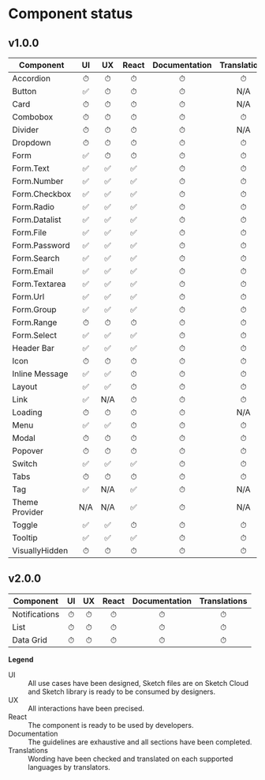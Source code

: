 
<Meta title="Component status" />

# Component status

## v1.0.0

| Component      | UI  | UX  | React | Documentation | Translations |
| -------------- | :-: | :-: | :---: | :-----------: | :----------: |
| Accordion      |  ⏱  |  ⏱  |   ⏱   |       ⏱       |      ⏱       |
| Button         | ✅  |  ⏱  |   ⏱   |       ⏱       |     N/A      |
| Card           |  ⏱  |  ⏱  |   ⏱   |       ⏱       |     N/A      |
| Combobox       |  ⏱  |  ⏱  |   ⏱   |       ⏱       |      ⏱       |
| Divider        |  ⏱  |  ⏱  |   ⏱   |       ⏱       |     N/A      |
| Dropdown       |  ⏱  |  ⏱  |   ⏱   |       ⏱       |      ⏱       |
| Form           | ✅  |  ⏱  |   ⏱   |       ⏱       |      ⏱       |
| Form.Text      | ✅  | ✅  |  ✅   |       ⏱       |      ⏱       |
| Form.Number    | ✅  | ✅  |  ✅   |       ⏱       |      ⏱       |
| Form.Checkbox  | ✅  | ✅  |  ✅   |       ⏱       |      ⏱       |
| Form.Radio     | ✅  | ✅  |  ✅   |       ⏱       |      ⏱       |
| Form.Datalist  | ✅  | ✅  |  ✅   |       ⏱       |      ⏱       |
| Form.File      | ✅  | ✅  |  ✅   |       ⏱       |      ⏱       |
| Form.Password  | ✅  | ✅  |  ✅   |       ⏱       |      ⏱       |
| Form.Search    | ✅  | ✅  |  ✅   |       ⏱       |      ⏱       |
| Form.Email     | ✅  | ✅  |  ✅   |       ⏱       |      ⏱       |
| Form.Textarea  | ✅  | ✅  |  ✅   |       ⏱       |      ⏱       |
| Form.Url       | ✅  | ✅  |  ✅   |       ⏱       |      ⏱       |
| Form.Group     | ✅  | ✅  |  ✅   |       ⏱       |      ⏱       |
| Form.Range     |  ⏱  |  ⏱  |   ⏱   |       ⏱       |      ⏱       |
| Form.Select    | ✅  | ✅  |  ✅   |       ⏱       |      ⏱       |
| Header Bar     | ✅  | ✅  |  ✅   |       ⏱       |      ⏱       |
| Icon           |  ⏱  |  ⏱  |   ⏱   |       ⏱       |      ⏱       |
| Inline Message | ✅  | ✅  |   ⏱   |       ⏱       |      ⏱       |
| Layout         | ✅  | ✅  |   ⏱   |       ⏱       |      ⏱       |
| Link           | ✅  | N/A |   ⏱   |       ⏱       |      ⏱       |
| Loading        |  ⏱  |  ⏱  |   ⏱   |       ⏱       |     N/A      |
| Menu           | ✅  | ✅  |   ⏱   |       ⏱       |      ⏱       |
| Modal          |  ⏱  |  ⏱  |   ⏱   |       ⏱       |      ⏱       |
| Popover        |  ⏱  |  ⏱  |   ⏱   |       ⏱       |      ⏱       |
| Switch         | ✅  | ✅  |  ✅   |       ⏱       |      ⏱       |
| Tabs           |  ⏱  |  ⏱  |   ⏱   |       ⏱       |      ⏱       |
| Tag            | ✅  | N/A |  ✅   |       ⏱       |     N/A      |
| Theme Provider | N/A | N/A |  ✅   |       ⏱       |     N/A      |
| Toggle         | ✅  | ✅  |   ⏱   |       ⏱       |      ⏱       |
| Tooltip        | ✅  | ✅  |  ✅   |       ⏱       |      ⏱       |
| VisuallyHidden |  ⏱  |  ⏱  |   ⏱   |       ⏱       |      ⏱       |

## v2.0.0

| Component     | UI  | UX  | React | Documentation | Translations |
| ------------- | :-: | :-: | :---: | :-----------: | :----------: |
| Notifications |  ⏱  |  ⏱  |   ⏱   |       ⏱       |      ⏱       |
| List          |  ⏱  |  ⏱  |   ⏱   |       ⏱       |      ⏱       |
| Data Grid     |  ⏱  |  ⏱  |   ⏱   |       ⏱       |      ⏱       |

**Legend**

<dl>
	<dt>UI</dt>
	<dd>
		All use cases have been designed, Sketch files are on Sketch Cloud and Sketch library is ready
		to be consumed by designers.
	</dd>
	<dt>UX</dt>
	<dd>All interactions have been precised.</dd>
	<dt>React</dt>
	<dd>The component is ready to be used by developers.</dd>
	<dt>Documentation</dt>
	<dd>The guidelines are exhaustive and all sections have been completed.</dd>
	<dt>Translations</dt>
	<dd>Wording have been checked and translated on each supported languages by translators.</dd>
</dl>
